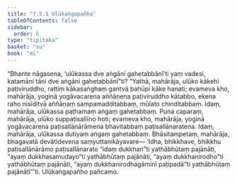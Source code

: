 ```yaml
---
title: "7.5.5 Ulūkaṅgapañha"
tableOfContents: false
sidebar:
  order: 6
type: "tipitaka"
basket: "su"
book: "mi"
---
```



<DynamicBreadcrumb />

<Division number="269" book="mi">

<Paragraph number="1908" book="mi">
“Bhante nāgasena, ‘ulūkassa dve aṅgāni gahetabbānī’ti yaṃ vadesi, katamāni tāni dve aṅgāni gahetabbānī”ti? “Yathā, mahārāja, ulūko kākehi paṭiviruddho, rattiṃ kākasaṅghaṃ gantvā bahūpi kāke hanati; evameva kho, mahārāja, yoginā yogāvacarena aññāṇena paṭiviruddho kātabbo, ekena raho nisīditvā aññāṇaṃ sampamadditabbaṃ, mūlato chinditabbaṃ. Idaṃ, mahārāja, ulūkassa paṭhamaṃ aṅgaṃ gahetabbaṃ.
</Paragraph>

<Paragraph number="1909" book="mi">
Puna caparaṃ, mahārāja, ulūko suppaṭisallīno hoti; evameva kho, mahārāja, yoginā yogāvacarena paṭisallānārāmena bhavitabbaṃ paṭisallānaratena. Idaṃ, mahārāja, ulūkassa dutiyaṃ aṅgaṃ gahetabbaṃ. Bhāsitampetaṃ, mahārāja, bhagavatā devātidevena saṃyuttanikāyavare—
</Paragraph>

<Paragraph number="1910" book="mi">
‘Idha, bhikkhave, bhikkhu paṭisallānārāmo paṭisallānarato “idaṃ dukkhan”ti yathābhūtaṃ pajānāti, “ayaṃ dukkhasamudayo”ti yathābhūtaṃ pajānāti, “ayaṃ dukkhanirodho”ti yathābhūtaṃ pajānāti, “ayaṃ dukkhanirodhagāminī paṭipadā”ti yathābhūtaṃ pajānātī’”ti.

</Paragraph>
</Division>

<Paragraph number="1911" type="center" book="mi">
Ulūkaṅgapañho pañcamo.
</Paragraph>